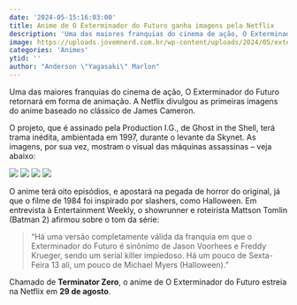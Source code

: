 ```yaml
---
date: '2024-05-15:16:03:00'
title: Anime de O Exterminador do Futuro ganha imagens pela Netflix
description: 'Uma das maiores franquias do cinema de ação, O Exterminador do Futuro retornará em forma de animação. A Netflix divulgou as primeiras imagens do anime baseado no clássico de James Cameron.'
image: https://uploads.jovemnerd.com.br/wp-content/uploads/2024/05/exterminador_do_futuro_anime_capa__txquo682.jpg
categories: 'Animes'
ytid: ''
author: "Anderson \"Yagasaki\" Marlon"
---
```


Uma das maiores franquias do cinema de ação, O Exterminador do Futuro retornará em forma de animação. A Netflix divulgou as primeiras imagens do anime baseado no clássico de James Cameron.

O projeto, que é assinado pela Production I.G., de Ghost in the Shell, terá trama inédita, ambientada em 1997, durante o levante da Skynet. As imagens, por sua vez, mostram o visual das máquinas assassinas – veja abaixo:

![](https://uploads.jovemnerd.com.br/wp-content/uploads/2024/05/exterminador_do_futuro_anime_4__kqo46ev7.jpg?ims=1500x1000/filters:quality(75))
![](https://uploads.jovemnerd.com.br/wp-content/uploads/2024/05/exterminador_do_futuro_anime_3__s4i51zyf.jpg?ims=1500x1000/filters:quality(75))
![](https://uploads.jovemnerd.com.br/wp-content/uploads/2024/05/exterminador_do_futuro_anime_2__i59j18.jpg?ims=1500x1000/filters:quality(75))
![](https://uploads.jovemnerd.com.br/wp-content/uploads/2024/05/exterminador_do_futuro_anime_1__5492tk4.jpg?ims=1500x1000/filters:quality(75))

O anime terá oito episódios, e apostará na pegada de horror do original, já que o filme de 1984 foi inspirado por slashers, como Halloween. Em entrevista à Entertainment Weekly, o showrunner e roteirista Mattson Tomlin (Batman 2) afirmou sobre o tom da série:

> “Há uma versão completamente válida da franquia em que o Exterminador do Futuro é sinônimo de Jason Voorhees e Freddy Krueger, sendo um serial killer impiedoso. Há um pouco de Sexta-Feira 13 ali, um pouco de Michael Myers (Halloween).”

Chamado de **Terminator Zero**, o anime de O Exterminador do Futuro estreia na Netflix em **29 de agosto**.
